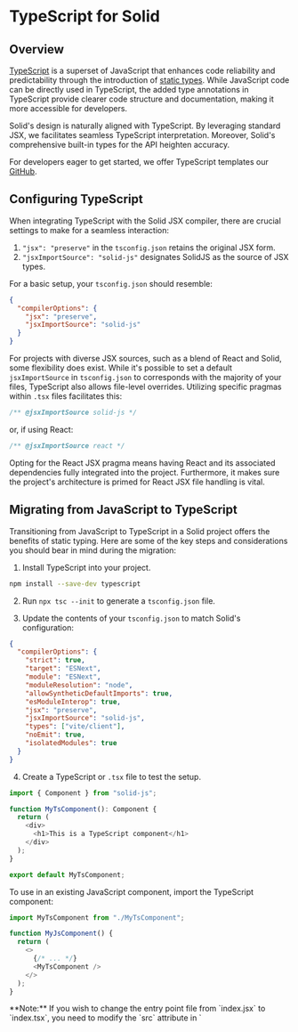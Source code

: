 
# TypeScript for Solid

## Overview

[TypeScript](https://www.typescriptlang.org/) is a superset of JavaScript that enhances code reliability and predictability through the introduction of [static types](https://www.typescriptlang.org/docs/handbook/2/everyday-types.html). 
While JavaScript code can be directly used in TypeScript, the added type annotations in TypeScript provide clearer code structure and documentation, making it more accessible for developers.

Solid's design is naturally aligned with TypeScript.
By leveraging standard JSX, we facilitates seamless TypeScript interpretation. 
Moreover, Solid's comprehensive built-in types for the API heighten accuracy. 

For developers eager to get started, we offer TypeScript templates our [GitHub](https://github.com/solidjs/templates/). 

## Configuring TypeScript

When integrating TypeScript with the Solid JSX compiler, there are crucial settings to make for a seamless interaction:

1. `"jsx": "preserve"` in the `tsconfig.json` retains the original JSX form.
2. `"jsxImportSource": "solid-js"` designates SolidJS as the source of JSX types.

For a basic setup, your `tsconfig.json` should resemble:

```json
{
  "compilerOptions": {
    "jsx": "preserve",
    "jsxImportSource": "solid-js"
  }
}
```

For projects with diverse JSX sources, such as a blend of React and Solid, some flexibility does exist. 
While it's possible to set a default `jsxImportSource` in `tsconfig.json` to corresponds with the majority of your files, TypeScript also allows file-level overrides. 
Utilizing specific pragmas within `.tsx` files facilitates this:

```javascript
/** @jsxImportSource solid-js */
```
or, if using React:

```javascript
/** @jsxImportSource react */
```

Opting for the React JSX pragma means having React and its associated dependencies fully integrated into the project.
Furthermore, it makes sure the project's architecture is primed for React JSX file handling is vital.

## Migrating from JavaScript to TypeScript

Transitioning from JavaScript to TypeScript in a Solid project offers the benefits of static typing. Here are some of the key steps and considerations you should bear in mind during the migration:

1. Install TypeScript into your project.

```bash
npm install --save-dev typescript
```

2. Run `npx tsc --init` to generate a `tsconfig.json` file.

3. Update the contents of your `tsconfig.json` to match Solid's configuration:

```json
{
  "compilerOptions": {
    "strict": true,
    "target": "ESNext",
    "module": "ESNext",
    "moduleResolution": "node",
    "allowSyntheticDefaultImports": true,
    "esModuleInterop": true,
    "jsx": "preserve",
    "jsxImportSource": "solid-js",
    "types": ["vite/client"],
    "noEmit": true,
    "isolatedModules": true
  }
}
```

4. Create a TypeScript or `.tsx` file to test the setup.

```typescript
import { Component } from "solid-js";

function MyTsComponent(): Component {
  return (
    <div>
      <h1>This is a TypeScript component</h1>
    </div>
  );
}

export default MyTsComponent;
```

To use in an existing JavaScript component, import the TypeScript component:

```javascript
import MyTsComponent from "./MyTsComponent";

function MyJsComponent() {
  return (
    <>
      {/* ... */}
      <MyTsComponent />
    </>
  );
}
```

<Aside>
**Note:** If you wish to change the entry point file from `index.jsx` to `index.tsx`, you need to modify the `src` attribute in `<script>` to look like the following:

```htmlembedded
<!DOCTYPE html>
<html lang="en">
  <head>
    <!-- ... -->
  </head>
  <body>
    <noscript>You need to enable JavaScript to run this app.</noscript>
    <div id="root"></div>
    <script src="/src/index.tsx" type="module"></script>
  </body>
</html>
```
</Aside>

## API types

Solid is written in TypeScript, meaning everything is typed out of the box.

The [API Documentation](/references) details the types of all the API calls. 
In addition, there are several helpful type definitions to make it easier when you need to specify explicit types.

### Signals

Using `createSignal<T>`, you can define the signal's type as `T`. 

```typescript
const [count, setCount] = createSignal<number>();
```

Here, `createSignal` has the return type `Signal<number>`, corresponding to the type passed into it.
This resolves to a getter-setter [tuple](https://www.typescriptlang.org/docs/handbook/2/objects.html#tuple-types), both of which are generically typed:

```typescript
import type { Signal, Accessor, Setter } from "solid-js";
type Signal<T> = [get: Accessor<T>, set: Setter<T>];
```

In this instance, the signal getter, `count`, assumes a type `Accessor<number | undefined>`. 
This denotes Solid's type `Accessor<T>`, mapping to `() => number | undefined`. 
The `| undefined` is attributed to the lack of efault value in `createSignal`, leading to the signal's initial undefined state.

The signal setter, `setCount`, is of type `Setter<number>`. 
This complex type roughly resembles `(value? : number | ((prev?: number) => number)) => number`, accommodating both a direct number or a function which takes a potential pervious value that results in a number.
Since the signal's start is undefined, both the direct number and the function's number parameter are optional.

Typescript errors can present with parameter assignments, such as `setcount(value)`. 
To make sure `value` isn't mistaken for a function, you can use `setCount(() => value)`. 

#### Default values

Defining default values when invoking `createSignal` can sidestep explicit type specification and removes the potential `| undefined` type:

```typescript
const [count, setCount] = createSignal(0);
const [name, setName] = createSignal("");
```

In this example, TypeScript understands the types as `number` and `string`.
This means that `count` and `name` directly receive the types `Accessor<number>` and `Accessor<string>`, respectively, without the `| undefined` tag.

### Context

Just as signals utilize `createSignal<T>`, context uses `createContext<T>`, which is parameterized by the type `T` of the context's value:

```typescript
type Data = { count: number; name: string };
const dataContext = createContext<Data>();
```

`dataContext` is understood as `Context<Data | undefined>`. 
Invoking `useContext(dataContext)` mirrors this type, returning `Data | undefined`.
The `| undefined` arises when context is not defined in the component's ancestors, which leads `useContext` to yield `undefined`.

Much like what was seen the [default values](#default-values) in signals, you can avoid the `| undefined` in the type through explicity type definitions to avoid redudancy:

```typescript
const dataContext = createContext({ count: 0, name: "" });
```

By providing a default value, TypeScript determines that `dataContext` is `Context<{ count: number, name: string }>` -- equivalent to `Context<Data>` without the `| undefined`. 

A common approach is forming a factory function to generate a context's value. By using TypeScripts [`ReturnType`](https://www.typescriptlang.org/docs/handbook/2/everyday-types.html#return-type-annotations), the return type of this function can be used to type this context:

```typescript
export const makeCountNameContext = (initialCount = 0, initialName = "") => {
  const [count, setCount] = createSignal(initialCount);
  const [name, setName] = createSignal(initialName);
  return [
    { count, name },
    { setCount, setName },
  ] as const;
};

type CountNameContextType = ReturnType<typeof makeCountNameContext>;
export const CountNameContext = createContext<CountNameContextType>();
```

`CountNameContextType` corresponds to the result of `makeCountNameContext`:

```typescript
[
  {readonly count: Accessor<number>, readonly name: Accessor<string>},
  {readonly setCount: Setter<number>, readonly setName: Setter<string>}
]
```

To retrieve the context, using `useCountNameContext` which has aa type signature of `() => CountNameContextType | undefined`.

In scenarios where you may wish to avoid `undefined` as a possible type, you can assert that the context will always be present:

```typescript
export const useCountNameContext = () => useContext(CountNameContext)!;
```

**Note:** A more secure route is to supply a default value to `createContext` to make sure that context is perpetually defined.

### Components

#### The basics

By default, components in Solid use the generic `Component<P>` type, where `P` represents the props' type that is an object.

```typescript
import type { JSX, Component } from "solid-js";

type Component<P = {}> = (props: P) => JSX.Element;
```

A `JSX.Element` denotes anything renderable by Solid, which could be a DOM node, array of JSX elements, or functions yielding `JSX.Element`.

For a simple example, here's a counter:

```typescript
const Counter: Component = () => {
  const [count, setCount] = createSignal(0);
  return <button onClick={() => setCount((c) => c + 1)}>{count()}</button>;
};
```

Trying to pass unneccessary props or children will result in type errors:

```typescript
<Counter />;  // ✔️
<Counter initial={5} />;  // ❌: No 'initial' prop defined
<Counter>hi</Counter>;  // ❌: Children aren't expected
```

#### Components with props

For components that require the use of props, they can be typed using [generics](https://www.typescriptlang.org/docs/handbook/2/generics.html#handbook-content):

```typescript
const InitCounter: Component<{ initial: number }> = (props) => {
  const [count, setCount] = createSignal(props.initial);
  return <button onClick={() => setCount((c) => c + 1)}>{count()}</button>;
};

<InitCounter initial={5} />;
```

#### Components with children

Often, components may need to accept child elements.
For this, Solid provides `ParentComponent` that includes `children?` as an optional prop.
If defining a component with the `function` keyword, `ParentProps` can be used as a helper for the props:

```typescript
import { JSX, ParentComponent, ParentProps } from "solid-js";

type ParentProps<P = {}> = P & { children?: JSX.Element };

const CustomCounter: ParentComponent = (props) => {
  const [count, setCount] = createSignal(0);
  return (
    <button onClick={() => setCount((c) => c + 1)}>
      {count()}
      {props.children}
    </button>
  );
};
```

In this example, `props` is inferred to be of the type `{children?: JSX.Element }`, streamlining the process of defining components that can accept children.

##### Special component types

Solid offers subtypes for components dealing uniquely with children:

* **VoidComponent:** when a component should not accept children.
* **FlowComponent:** designed for components like [`<Show>`](/reference/Show) or [`<For>`](/reference/For), typically requiring children and, occasionally, specific children types.

These types make sure that the children are present and fit the required type, maintaining consistent component behaviour.

### Event handling

#### Basics

The `JSX.EventHandler<T, E>` type allows you to define event handlers for a specific DOM element type `T` and event type `E.` 
This provides the event handler function with events of the right type and makes sure it interacts correctly with elements of the expected type.

```typescript
import type { JSX } from "solid-js";

// Here's how to define an event handler using the `EventHandler` type:
const onInput: JSX.EventHandler<HTMLInputElement, InputEvent> = (event) => {
    console.log("Input changed to", event.currentTarget.value);
};

// You can then attach this handler to an input element:
<input onInput={onInput} />;
```

#### Inline handlers

When you define an event handler inline with a JSX attribute, Solid automatically types the handler for you.
This means you get the type inference and checking without any additional work:

```typescript
<input
    onInput={(event) => {
        console.log("Input changed to", event.currentTarget.value);
    }}
/>
```

#### `currentTarget` and `target`

In the context of event delegation, the difference between `currentTarget` and `target` is important:

* `currentTarget`: Represents the DOM element that the event handler is attached to.
* `target`: Any DOM element within the heirarchy of `currentTarget` that has initiated the event.

While `currentTarget` will always be of type `T` as defined by `JSX.EventHandler<T, E>`, the `target` type can be more general, such as ny DOM element. However, when it comes to specific events such as `Input` and `Focus` events directly attached to input elements, `target` must be typed as `HTMLInputElement`.

### `ref` attribute

#### Basics

In a non-TypeScript setting, when you utilize the `ref` attribute, Solid assigns the associated DOM element to the variable once rendered:

```javascript
let divRef;
console.log(divRef); // Outputs: undefined
onMount(() => {
  console.log(divRef); // Outputs: <div> element
});
return <div ref={divRef} />;
```

With TypeScript, however, especially under strict `null` checks, typing such variables can be a challenge.

A safe TypeScript pattern is to accept that `divRef` can be `undefined` initially, and then enforce checks when accessing it:

```typescript
let divRef: HTMLDivElement | undefined;
// This would be flagged as an error during compilation
divRef.focus(); 
onMount(() => {
  if (!divRef) return;
  divRef.focus(); 
});
return <div ref={divRef}>...</div>;
```

In the context of the [`onMount`](/reference/onMount) function, since it's executed post-render, a non-`null` assertion (!) can be used:

```typescript
onMount(() => {
  divRef!.focus();
});
```

An alternative pattern is to avoid `null` at the assignment level, and then use a definite assignment assertion in the `ref` attribute:

```typescript
let divRef: HTMLDivElement;
// Compilation error as expected
divRef.focus(); 
onMount(() => {
  divRef.focus(); 
});
return <div ref={divRef!}>...</div>;
```

Here, the `divRef!` in the `ref` attribute informs TypeScript that `divRef` will be assigned after this point, aligning more with Solid's behavior.

<Aside>
  **Caution**: Although TypeScript flags erroneous use of `ref`s before they're defined in the JSX block, it doesn't currently flag undefined variables within certain nested functions in Solid. 
  Thus, extra care is needed when using `ref`s within functions like [`createMemo`](/reference/createMemo), [`createRenderEffect`](/reference/createRenderEffect), and [`createComputed`](/reference/createComputed).
</Aside>

Lastly, there's a less-safe pattern where the definite assignment assertion is declared right when the variable is initialized.
This technique bypasses TypeScript's assignment checks for that specific variable, providing a quick workaround at the cost of potential runtime errors.

```typescript
let divRef!: HTMLDivElement;
// This will be permitted but will throw an error at runtime
divRef.focus();
onMount(() => {
  divRef.focus(); 
});
return <div ref={divRef}>...</div>;
```

## Control flow narrowing

When using control flow components in Solid, such as [`<Show>`](/reference/show), it's common to conditionally display content based on the presence of certain data.
This, however, can introduce some type-checking challenges, especially when attempting to manipulate the daata within these components.

Consider a situation where you want to show a name only when it's defined using a Solid signal:

```typescript
const [name, setName] = createSignal<string>();
return <Show when={name()}>Hello {name().replace(/\s+/g, "\xa0")}!</Show>;
```

TypeScript may not like this.
While you can understand that the second call to `name()` happens only if the first is truthy, TypeScript cannot. 
It may flag an error indicating that `name()` could potentially be `undefined` when `.replace()` is called.

There are a few ways to tackle this:

1. **Non-Null Assertion**
Use TypeScript's [non-null assertion operator (!).](https://www.typescriptlang.org/docs/handbook/2/everyday-types.html#non-null-assertion-operator-postfix-) 
This operator tells TypeScript you're confident the value isn't `null` or `undefined`:

```typescript
return <Show when={name()}>Hello {name()!.replace(/\s+/g, "\xa0")}!</Show>;
```
While this may be a quick option, incorrectly asserting can lead to runtime errors if the value does turn out to be `null` or `undefined`.

2. **Callback form of Show**

Solid offers a callback form for the [`<Show>`](/reference/show) component, where the truthy value of the `when` prop gets passed in:

```typescript
const [data, setData] = createSignal<User | Admin>() // T: Signal<User | Admin | undefined>

return(
    <Show when={() => {
      const v = data()
      return v && v.type === "user" && v // T: User | undefined
    })}>
      {user => <User user={user()} />}
    </Show>
  )
```

This method leverages the type information embedded in the [`<Show>`](/reference/show) component.
TypeScript can infer that since `n` comes from a truthy `name()`, it can't be `undefined` or other falsy values.
However, accessing this null asserted form incorrectly may thrown an error if the condition is not satisfied.

## Advanced JSX attributes and directives

### Custom event handlers

For custom events in Solid, the [`on:___`]() and [`oncapture:___`]() attributes can be utilized. 
To type these events, you'll need to extend Solid's JSX namespace.

```typescript
class NameEvent extends CustomEvent {
  type: "Name";
  detail: { name: string };

  constructor(name: string) {
    super("Name", { detail: { name } });
  }
}

declare module "solid-js" {
  namespace JSX {
    interface CustomEvents {
      Name: NameEvent;  // Matches `on:Name`
    }
    interface CustomCaptureEvents {
      Name: NameEvent;  // Matches `oncapture:Name`
    }
  }
}

// Usage
<div on:Name={(event) => console.log("name is", event.detail.name)} />;
```

<Aside>
**Note**: By default, using native events like `mousemove` with the `on` prefix (e.g., <div on:mousemove={e => {}} />) will result in a TypeScript error. 
This is because they are not included in the custom event typings for Solid.
To solve this, extend the `CustomEvents` and `CustomCaptureEvents` interfaces to include events from the `HTMLElementEventMap`:

To include all native events:

```typescript
declare module "solid-js" {
  namespace JSX {
    interface CustomEvents extends HTMLElementEventMap {}
    interface CustomCaptureEvents extends HTMLElementEventMap {}
  }
}
```

To include specific native events, you can pick certain events (e.g. `mousemove` and `pointermove`):

```typescript
declare module "solid-js" {
  namespace JSX {
    interface CustomEvents extends Pick<HTMLElementEventMap, "mousemove" | "pointermove"> {}
  }
}
```
</Aside>

#### Forcing properties and custom attributes 

Solid's [`prop:___`]() allows forcing properties, while [`attr:___`]() permits custom attributes. 

```typescript
declare module "solid-js" {
  namespace JSX {
    interface ExplicitProperties {
      count: number;
      name: string;
    }
    interface ExplicitAttributes {
      count: number;
      name: string;
    }
  }
}

// Usage
<Input prop:name={name()} prop:count={count()}/>
<my-web-component attr:name={name()} attr:count={count()}/>
```

#### Custom directives

Custom directives can be applied using the [`use:___`]() attribute.

```typescript
function model(
  element: Element, // directives can be used on any HTML and SVG element
  value: Accessor<Signal<string>> // second param will always be an accessor in case value being reactive
) {
  const [field, setField] = value();
  createRenderEffect(() => (element.value = field()));
  element.addEventListener("input", (e) => {
    const value = (e.target as HTMLInputElement).value;
    setField(value);
  });
}

declare module "solid-js" {
  namespace JSX {
    interface Directives {
      model: Signal<string>;  // Corresponds to `use:model`
    }
  }
}

// Usage
let [name, setName] = createSignal("");
<input type="text" use:model={[name, setName]} />;
```

##### Addressing import issues with directives

When using directives imported from another file/module, TypeScript may eliminate the import if it mistakenly perceives it as a type. 

* Set the `onlyRemoveTypeImports: true` option in `babel-preset-typescript`. 
If using `vite-plugin-solid`, this can be configured with `solidPlugin({ typescript: { onlyRemoveTypeImports: true } })` in `vite.config.ts`. 
However, this approach mandates judicious use of `export type` and `import type`.
* Including a statement like `false && d;` in the importing module ensures TypeScript retains the directive's import. 
[Tree-shaking](https://developer.mozilla.org/en-US/docs/Glossary/Tree_shaking) tools will typically exclude this code from the final bundle.